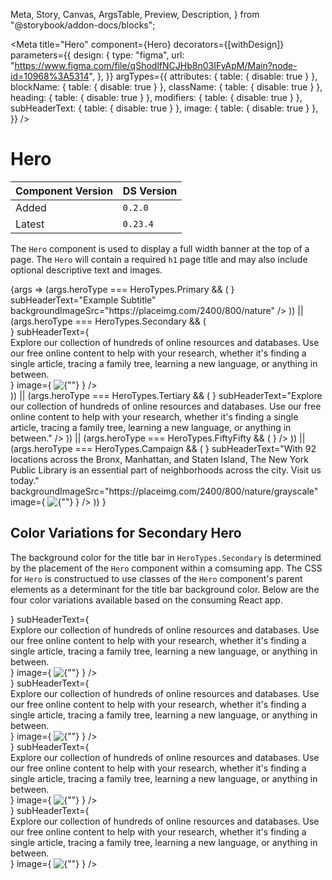   Meta,
  Story,
  Canvas,
  ArgsTable,
  Preview,
  Description,
} from "@storybook/addon-docs/blocks";


<Meta
  title="Hero"
  component={Hero}
  decorators={[withDesign]}
  parameters={{
    design: {
      type: "figma",
      url:
        "https://www.figma.com/file/qShodlfNCJHb8n03IFyApM/Main?node-id=10968%3A5314",
    },
  }}
  argTypes={{
    attributes: { table: { disable: true } },
    blockName: { table: { disable: true } },
    className: { table: { disable: true } },
    heading: { table: { disable: true } },
    modifiers: { table: { disable: true } },
    subHeaderText: { table: { disable: true } },
    image: { table: { disable: true } },
  }}
/>

# Hero

| Component Version | DS Version |
| ----------------- | ---------- |
| Added             | `0.2.0`    |
| Latest            | `0.23.4`   |

<Description of={Hero} />

The `Hero` component is used to display a full width banner at the top of a page. The `Hero` will contain a required `h1` page title and may also include optional descriptive text and images.

<Preview withToolbar>
  <Story
    name="Hero Props"
    args={{
      heroType: HeroTypes.Primary,
    }}
  >
    {args =>
      (args.heroType === HeroTypes.Primary && (
        <Hero
          {...args}
          heading={
            <Heading
              level={1}
              id={"1"}
              text={"Hero Primary"}
              blockName={"hero"}
            />
          }
          subHeaderText="Example Subtitle"
          backgroundImageSrc="https://placeimg.com/2400/800/nature"
        />
      )) ||
      (args.heroType === HeroTypes.Secondary && (
        <div className={"nypl-ds nypl--books-and-more"}>
          <Hero
            {...args}
            heading={
              <Heading
                level={1}
                id={"1"}
                text={"Hero Secondary"}
                blockName={"hero"}
              />
            }
            subHeaderText={
              <div className="hero__body-text">
                Explore our collection of hundreds of online resources and
                databases. Use our free online content to help with your
                research, whether it's finding a single article, tracing a
                family tree, learning a new language, or anything in between.
              </div>
            }
            image={
              <Image
                src="https://placeimg.com/800/400/animals"
                blockName={"hero"}
                alt={""}
              />
            }
          />
        </div>
      )) ||
      (args.heroType === HeroTypes.Tertiary && (
        <Hero
          {...args}
          heading={
            <Heading
              level={1}
              id={"1"}
              text={"Hero Tertiary"}
              blockName={"hero"}
            />
          }
          subHeaderText="Explore our collection of hundreds of online resources and databases. Use our free online content to help with your research, whether it's finding a single article, tracing a family tree, learning a new language, or anything in between."
        />
      )) ||
      (args.heroType === HeroTypes.FiftyFifty && (
        <Hero
          {...args}
          subHeaderText="With 92 locations across the Bronx, Manhattan, and Staten Island, The New York Public Library is an essential part of neighborhoods across the city. Visit us today."
          image={
            <Image
              src="https://placeimg.com/600/200/animals"
              blockName={"hero"}
              alt={""}
            />
          }
        />
      )) ||
      (args.heroType === HeroTypes.Campaign && (
        <Hero
          {...args}
          heading={
            <Heading
              level={1}
              id={"1"}
              text={"Hero Campaign"}
              blockName={"hero"}
            />
          }
          subHeaderText="With 92 locations across the Bronx, Manhattan, and Staten Island, The New York Public Library is an essential part of neighborhoods across the city. Visit us today."
          backgroundImageSrc="https://placeimg.com/2400/800/nature/grayscale"
          image={
            <Image
              src="https://placeimg.com/800/800/animals"
              blockName={"hero"}
              alt={""}
            />
          }
        />
      ))
    }
  </Story>
</Preview>

<ArgsTable story="Hero Props" />

## Color Variations for Secondary Hero

The background color for the title bar in `HeroTypes.Secondary` is determined by the placement of the `Hero` component within a comsuming app. The CSS for `Hero` is constructued to use classes of the `Hero` component's parent elements as a determinant for the title bar background color. Below are the four color variations available based on the consuming React app.

<Canvas>
  <Story name="Color Variations for Secondary Hero">
    <div className={"nypl-ds nypl--books-and-more"}>
      <Hero
        heroType={HeroTypes.Secondary}
        heading={
          <Heading
            level={1}
            id={"1"}
            text={"Books and More"}
            blockName={"hero"}
          />
        }
        subHeaderText={
          <div className="hero__body-text">
            Explore our collection of hundreds of online resources and
            databases. Use our free online content to help with your research,
            whether it's finding a single article, tracing a family tree,
            learning a new language, or anything in between.
          </div>
        }
        image={
          <Image
            src="https://placeimg.com/800/400/animals"
            blockName={"hero"}
            alt={""}
          />
        }
      />
    </div>
  </Story>
</Canvas>

<Canvas>
  <div className={"nypl-ds nypl--locations"}>
    <Hero
      heroType={HeroTypes.Secondary}
      heading={
        <Heading level={1} id={"1"} text={"Locations"} blockName={"hero"} />
      }
      subHeaderText={
        <div className="hero__body-text">
          Explore our collection of hundreds of online resources and databases.
          Use our free online content to help with your research, whether it's
          finding a single article, tracing a family tree, learning a new
          language, or anything in between.
        </div>
      }
      image={
        <Image
          src="https://placeimg.com/800/400/animals"
          blockName={"hero"}
          alt={""}
        />
      }
    />
  </div>
</Canvas>

<Canvas>
  <div className={"nypl-ds nypl--research"}>
    <Hero
      heroType={HeroTypes.Secondary}
      heading={
        <Heading level={1} id={"1"} text={"Research"} blockName={"hero"} />
      }
      subHeaderText={
        <div className="hero__body-text">
          Explore our collection of hundreds of online resources and databases.
          Use our free online content to help with your research, whether it's
          finding a single article, tracing a family tree, learning a new
          language, or anything in between.
        </div>
      }
      image={
        <Image
          src="https://placeimg.com/800/400/animals"
          blockName={"hero"}
          alt={""}
        />
      }
    />
  </div>
</Canvas>

<Canvas>
  <div className={"nypl-ds nypl--whats-on"}>
    <Hero
      heroType={HeroTypes.Secondary}
      heading={
        <Heading level={1} id={"1"} text={"What's On"} blockName={"hero"} />
      }
      subHeaderText={
        <div className="hero__body-text">
          Explore our collection of hundreds of online resources and databases.
          Use our free online content to help with your research, whether it's
          finding a single article, tracing a family tree, learning a new
          language, or anything in between.
        </div>
      }
      image={
        <Image
          src="https://placeimg.com/800/400/animals"
          blockName={"hero"}
          alt={""}
        />
      }
    />
  </div>
</Canvas>
